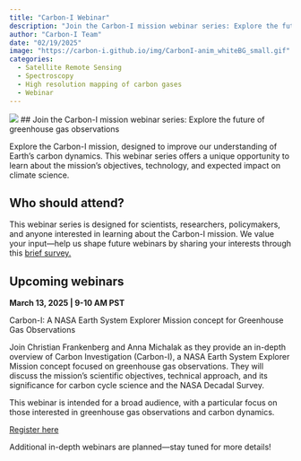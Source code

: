```yaml
---
title: "Carbon-I Webinar"
description: "Join the Carbon-I mission webinar series: Explore the future of greenhouse gas observations"
author: "Carbon-I Team"
date: "02/19/2025"
image: "https://carbon-i.github.io/img/CarbonI-anim_whiteBG_small.gif"
categories:
  - Satellite Remote Sensing
  - Spectroscopy
  - High resolution mapping of carbon gases
  - Webinar
---
```


![](https://carbon-i.github.io/img/Logo-Black2.png)
## Join the Carbon-I mission webinar series: Explore the future of greenhouse gas observations

Explore the Carbon-I mission, designed to improve our understanding of Earth's carbon dynamics. This webinar series offers a unique opportunity to learn about the mission's objectives, technology, and expected impact on climate science.

## Who should attend?

This webinar series is designed for scientists, researchers, policymakers, and anyone interested in learning about the Carbon-I mission. We value your input—help us shape future webinars by sharing your interests through this [brief survey.](https://docs.google.com/forms/d/e/1FAIpQLSfpWZJYNxlwxFoj0Nd0GRf-Y1_CcZwRnlp3GKMW5JtzicmJxw/viewform?pli=1)

## Upcoming webinars

**March 13, 2025 \| 9-10 AM PST**

Carbon-I: A NASA Earth System Explorer Mission concept for Greenhouse Gas Observations

Join Christian Frankenberg and Anna Michalak as they provide an in-depth overview of Carbon Investigation (Carbon-I), a NASA Earth System Explorer Mission concept focused on greenhouse gas observations. They will discuss the mission's scientific objectives, technical approach, and its significance for carbon cycle science and the NASA Decadal Survey.

This webinar is intended for a broad audience, with a particular focus on those interested in greenhouse gas observations and carbon dynamics.

[Register here](https://events.gcc.teams.microsoft.com/event/ce0ebe70-ef73-4bd8-a683-1f633a39bfd1@545921e0-10ef-4398-8713-9832ac563dad)

Additional in-depth webinars are planned—stay tuned for more details!